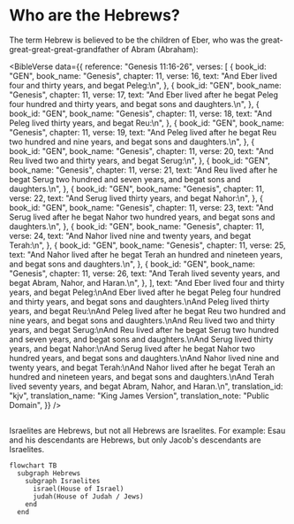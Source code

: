 
# Who are the Hebrews?

The term Hebrew is believed to be the children of Eber, who was the great-great-great-great-grandfather of Abram (Abraham):

<BibleVerse
  data={{
    reference: "Genesis 11:16-26",
    verses: [
      {
        book_id: "GEN",
        book_name: "Genesis",
        chapter: 11,
        verse: 16,
        text: "And Eber lived four and thirty years, and begat Peleg:\n",
      },
      {
        book_id: "GEN",
        book_name: "Genesis",
        chapter: 11,
        verse: 17,
        text: "And Eber lived after he begat Peleg four hundred and thirty years, and begat sons and daughters.\n",
      },
      {
        book_id: "GEN",
        book_name: "Genesis",
        chapter: 11,
        verse: 18,
        text: "And Peleg lived thirty years, and begat Reu:\n",
      },
      {
        book_id: "GEN",
        book_name: "Genesis",
        chapter: 11,
        verse: 19,
        text: "And Peleg lived after he begat Reu two hundred and nine years, and begat sons and daughters.\n",
      },
      {
        book_id: "GEN",
        book_name: "Genesis",
        chapter: 11,
        verse: 20,
        text: "And Reu lived two and thirty years, and begat Serug:\n",
      },
      {
        book_id: "GEN",
        book_name: "Genesis",
        chapter: 11,
        verse: 21,
        text: "And Reu lived after he begat Serug two hundred and seven years, and begat sons and daughters.\n",
      },
      {
        book_id: "GEN",
        book_name: "Genesis",
        chapter: 11,
        verse: 22,
        text: "And Serug lived thirty years, and begat Nahor:\n",
      },
      {
        book_id: "GEN",
        book_name: "Genesis",
        chapter: 11,
        verse: 23,
        text: "And Serug lived after he begat Nahor two hundred years, and begat sons and daughters.\n",
      },
      {
        book_id: "GEN",
        book_name: "Genesis",
        chapter: 11,
        verse: 24,
        text: "And Nahor lived nine and twenty years, and begat Terah:\n",
      },
      {
        book_id: "GEN",
        book_name: "Genesis",
        chapter: 11,
        verse: 25,
        text: "And Nahor lived after he begat Terah an hundred and nineteen years, and begat sons and daughters.\n",
      },
      {
        book_id: "GEN",
        book_name: "Genesis",
        chapter: 11,
        verse: 26,
        text: "And Terah lived seventy years, and begat Abram, Nahor, and Haran.\n",
      },
    ],
    text: "And Eber lived four and thirty years, and begat Peleg:\nAnd Eber lived after he begat Peleg four hundred and thirty years, and begat sons and daughters.\nAnd Peleg lived thirty years, and begat Reu:\nAnd Peleg lived after he begat Reu two hundred and nine years, and begat sons and daughters.\nAnd Reu lived two and thirty years, and begat Serug:\nAnd Reu lived after he begat Serug two hundred and seven years, and begat sons and daughters.\nAnd Serug lived thirty years, and begat Nahor:\nAnd Serug lived after he begat Nahor two hundred years, and begat sons and daughters.\nAnd Nahor lived nine and twenty years, and begat Terah:\nAnd Nahor lived after he begat Terah an hundred and nineteen years, and begat sons and daughters.\nAnd Terah lived seventy years, and begat Abram, Nahor, and Haran.\n",
    translation_id: "kjv",
    translation_name: "King James Version",
    translation_note: "Public Domain",
  }}
/>
##

<Callout type="info">
  Israelites are Hebrews, but not all Hebrews are Israelites. For example: Esau
  and his descendants are Hebrews, but only Jacob's descendants are Israelites.
</Callout>

```mermaid
flowchart TB
  subgraph Hebrews
    subgraph Israelites
      israel(House of Israel)
      judah(House of Judah / Jews)
    end
  end
```
